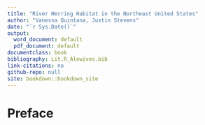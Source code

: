 ```yaml
--- 
title: "River Herring Habitat in the Northeast United States"
author: "Vanessa Quintana, Justin Stevens"
date: "`r Sys.Date()`"
output:
  word_document: default
  pdf_document: default
documentclass: book
bibliography: Lit.R_Alewives.bib
link-citations: no
github-repo: null
site: bookdown::bookdown_site
---
```

# Preface